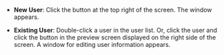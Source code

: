* **New User**: Click the <Cmd sid='team.user.dialog.newUser' /> button at the top right of the screen. The <Cmd sid='team.user.dialog.newUser' /> window appears.

* **Existing User**: Double-click a user in the user list. Or, click the user and click the <Cmd sid='team.user.preview.button.seeMore' /> button in the preview screen displayed on the right side of the screen. A window for editing user information appears.
